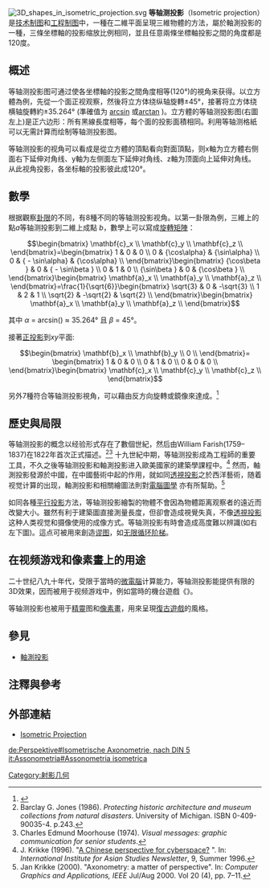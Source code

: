 {{noteTA
| G1=IT
}}
{{RoughTranslation}}
[[File:3D_shapes_in_isometric_projection.svg|thumb]]
'''等轴测投影'''（Isometric projection）是[[技术制图|技术制图]]和[[工程制图|工程制图]]中，一種在二維平面呈現三維物體的方法，屬於軸測投影的一種，三條坐標軸的投影缩放比例相同，並且任意兩條坐標軸投影之間的角度都是120度。

== 概述 ==
{{double image|right|Perspective isometrique cube gris.svg|100|Isometric camera location 35.264 degrees color.png|100|立方体的等轴测投影图|等轴测投影視角的获取法||}}
等轴测投影图可通过使各坐標軸的投影之間角度相等(120°)的視角来获得。以立方體為例，先從一个面正视观察，然後将立方体绕纵轴旋轉±45°，接著将立方体绕横轴旋轉約±35.264° (準確值为 [[反正弦|arcsin]] {{frac|1|{{sqrt|3}}}}或[[反正切|arctan]] {{frac|1|{{sqrt|2}}}})。立方體的等轴测投影图(右圖左上)是正六边形：所有黑線長度相等，每个面的投影面積相同。利用等轴测格紙可以无需計算而绘制等轴测投影图。

等轴测投影的视角可以看成是從立方體的頂點看向對面頂點，则x軸为立方體右侧面右下延伸对角线、y軸为左侧面左下延伸对角线、z軸为顶面向上延伸对角线。从此视角投影，各坐标軸的投影彼此成120°。

==數學==
根据觀察[[卦限|卦限]]的不同，有8種不同的等轴测投影视角。以第一卦限為例，三維上的點''a''{{sub|''x'',''y'',''z''}}等轴测投影到二維上成點 ''b''{{sub|''x'',''y''}}，數學上可以寫成[[旋转矩阵|旋轉矩陣]]：
:<math>
\begin{bmatrix}
   \mathbf{c}_x \\
   \mathbf{c}_y \\
   \mathbf{c}_z \\
\end{bmatrix}=\begin{bmatrix}
   1 & 0 & 0  \\
   0 & {\cos\alpha} & {\sin\alpha}  \\
   0 & { - \sin\alpha} & {\cos\alpha}  \\
\end{bmatrix}\begin{bmatrix}
   {\cos\beta } & 0 & { - \sin\beta }  \\
   0 & 1 & 0  \\
   {\sin\beta } & 0 & {\cos\beta }  \\
\end{bmatrix}\begin{bmatrix}
   \mathbf{a}_x \\
   \mathbf{a}_y \\
   \mathbf{a}_z \\
\end{bmatrix}=\frac{1}{\sqrt{6}}\begin{bmatrix}
   \sqrt{3} & 0 & -\sqrt{3}  \\
   1 & 2 & 1  \\
   \sqrt{2} & -\sqrt{2} & \sqrt{2}  \\
\end{bmatrix}\begin{bmatrix}
   \mathbf{a}_x \\
   \mathbf{a}_y \\
   \mathbf{a}_z \\
\end{bmatrix}
</math>

其中 ''α'' = arcsin({{frac|1|{{sqrt|3}}}}) ≈ 35.264° 且 ''β'' = 45°。

接著[[3D投影|正投影]]到''xy''平面:
:<math>
\begin{bmatrix}
   \mathbf{b}_x \\
   \mathbf{b}_y \\
   0 \\
\end{bmatrix}=
\begin{bmatrix}
   1 & 0 & 0  \\
   0 & 1 & 0  \\
   0 & 0 & 0  \\
\end{bmatrix}\begin{bmatrix}
   \mathbf{c}_x \\
   \mathbf{c}_y \\
   \mathbf{c}_z \\
\end{bmatrix}
</math>

另外7種符合等轴测投影視角，可以藉由反方向旋轉或鏡像來達成。<ref>{{cite journal
|author=Ingrid Carlbom, Joseph Paciorek , Dan Lim
|title=Planar Geometric Projections and Viewing Transformations
|url=https://archive.org/details/sim_acm-computing-surveys_1978-12_10_4/page/465
|journal=[[ACM_Computing_Surveys|ACM Computing Surveys]]
|volume=10|issue=4
|pages=465–502
|date=December 1978
|publisher=[[Association_for_Computing_Machinery|ACM]]
|doi=10.1145/356744.356750
}}</ref>

== 歷史與局限 ==
{{multiple image
| width     = 150
| image1    = Optical-grinding engine model.jpg
| caption1  = 研磨機 (1822), 等轴测投影
| image2    = Sanguo2.PNG
| caption2  = [[三國演義|三國演義]]中的等轴测投影
}}等轴测投影的概念以经验形式存在了數個世紀，然后由William Farish(1759–1837)在1822年首次正式描述。<ref>Barclay G. Jones (1986). ''Protecting historic architecture and museum collections from natural disasters''. University of Michigan. ISBN 0-409-90035-4. p.243.</ref><ref>Charles Edmund Moorhouse (1974). ''Visual messages: graphic communication for senior students''.</ref> 十九世紀中期，等轴测投影成為工程師的重要工具，不久之後等轴测投影和軸測投影进入歐美國家的建築學課程中。<ref name="Kri96">J. Krikke (1996). "[http://www.iias.nl/iiasn/iiasn9/eastasia/krikke.html A Chinese perspective for cyberspace?] {{Wayback|url=http://www.iias.nl/iiasn/iiasn9/eastasia/krikke.html |date=20160205084728 }}". In: ''International Institute for Asian Studies Newsletter'', 9, Summer 1996.</ref> 然而，軸測投影發源於中國，在中國藝術中起的作用，就如同[[透视投影|透視投影]]之於西洋藝術，随着视觉计算的出现，軸測投影和相關繪圖法則對[[電腦圖學|電腦圖學]] 亦有所幫助。<ref name="Kri00">Jan Krikke (2000). "Axonometry: a matter of perspective". In: ''Computer Graphics and Applications, IEEE'' Jul/Aug 2000. Vol 20 (4), pp. 7–11.</ref>

{{multiple image
| width     = 150
| image1    = IsometricFlaw 2.svg
| caption1  = 等轴测投影缺陷：無法看出兩球高度差
| image2    = Impossible staircase.svg
| caption2  = [[彭罗斯階梯|彭罗斯階梯]]：一座循環的階梯
}}
如同各種[[平行投影|平行投影]]方法，等轴测投影繪製的物體不會因為物體距离观察者的遠近而改變大小。雖然有利于建築圖直接測量長度，但卻會造成視覺失真，不像[[透视投影|透視投影]]这种人类视觉和摄像使用的成像方式。等轴测投影有時會造成高度難以辨識(如右左下圖)。這点可被用來創造[[不可能的图形|谬图]]，如[[彭罗斯阶梯|无限循环阶梯]]。
{{clear}}

==在视频游戏和像素畫上的用途==
二十世纪八九十年代，受限于當時的[[微電腦|微電腦]]计算能力，等轴测投影能提供有限的3D效果，因而被用于视频游戏中，例如當時的機台遊戲《{{link-en|立體空戰|Zaxxon}}》。

等轴测投影也被用于[[精灵_(计算机图形学)|精靈]]图和[[像素畫|像素畫]]，用來呈現[[復古遊戲|復古遊戲]]的風格。

==參見==
* [[軸測投影|軸測投影]]

== 注釋與參考 ==
{{Reflist}}

==外部連結==
{{Commons category|Isometric projection}}
* [http://www.gandraxa.com/isometric_projection.xml Isometric Projection] {{Wayback|url=http://www.gandraxa.com/isometric_projection.xml |date=20210330143809 }}


[[de:Perspektive#Isometrische_Axonometrie,_nach_DIN_5|de:Perspektive#Isometrische Axonometrie, nach DIN 5]]
[[it:Assonometria#Assonometria_isometrica|it:Assonometria#Assonometria isometrica]]

[[Category:射影几何|Category:射影几何]]